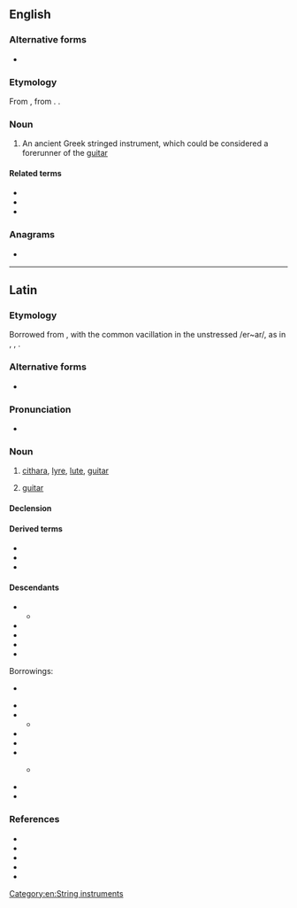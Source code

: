 {{also|cíthara}}
==English==

===Alternative forms===
* {{alt|en|kithara}}

===Etymology===
From {{bor|en|la|cithara}}, from {{der|en|grc|κιθάρα}}. {{doublet|en|cither|guitar|zither}}.

===Noun===
{{en-noun|s|citharai|citharae|pl4qual=archaic|citharæ}}

# {{lb|en|musical instrument}} An ancient Greek stringed instrument, which could be considered a forerunner of the [[guitar]]

====Related terms====
* {{l|en|citharist}}
* {{l|en|citharoedic}}
* {{l|en|citole}}

===Anagrams===
* {{anagrams|en|a=aachirt|Cathari|Chaitra|cathair|chirata}}

[[Category:en:String instruments]]

----

==Latin==

===Etymology===
Borrowed from {{bor|la|grc|κιθάρα}}, with the common vacillation in the unstressed /er~ar/, as in {{m|la|Caesar|Caesar- ~ Caeser-}}, {{m|la|hilaris|hilaris ~ hilerus}}, {{m|la|materis|materis ~ mataris}}.

===Alternative forms===
* {{alter|la|citera|chitera|chitarus}}

===Pronunciation===
* {{la-IPA|eccl=yes|cithara}}

===Noun===
{{la-noun|cithara<1>}}

# {{lb|la|musical instrument}} [[#English|cithara]], [[lyre]], [[lute]], [[guitar]]
# {{lb|la|New Latin}} [[guitar]] {{gloss|{{ellipsis of|la|cithara hispānica|nocap=1}}}}

====Declension====
{{la-ndecl|cithara<1>}}

====Derived terms====
* {{l|la|citharicen}}
* {{l|la|citharista}}
* {{l|la|citharizō}}

====Descendants====
{{top2}}
* {{desc|frm|citre}}
** {{desc|fr|cistre}}
* {{desc|it|cetra|alt=cetera, cetra}}
* {{desc|pro|sedra|cidra}}
* {{desc|osp|cedra}}
* {{desc|ro|ceteră}}
{{bottom}}

Borrowings:
{{top2}}
* {{desc|ar|قِيثَارَة|bor=1}}  {{see desc}}
* {{desc|da|citer|bor=1}}
* {{desc|dum|cythaer|bor=1}}
** {{desc|nl|citer}}
* {{desc|bor=1|en|cithara|cither}}
* {{desc|fr|cithare|bor=1}}
* {{desc|bor=1|goh|zitera|cithara}}
** {{desc|de|Zither}} {{see desc}}
* {{desc|pt|cítara|bor=1}}
* {{desc|es|cítara|bor=1}}
{{bottom}}

===References===
* {{R:L&S}}
* {{R:Elementary Lewis}}
* {{R:Gaffiot}}
* {{R:Peck}}
* {{R:Smith's Antiquities}}